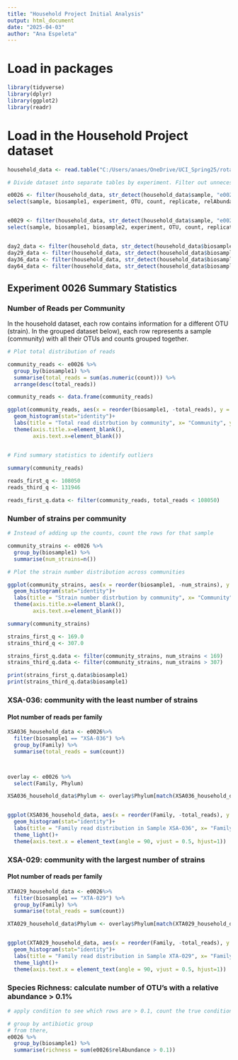 ```yaml
---
title: "Household Project Initial Analysis"
output: html_document
date: "2025-04-03"
author: "Ana Espeleta"
---
```




# Load in packages

```r
library(tidyverse)
library(dplyr)
library(ggplot2)
library(readr)
```


# Load in the Household Project dataset

```r
household_data <- read.table("C:/Users/anaes/OneDrive/UCI_Spring25/rotation/e0026-e0029-e0030.txt", header = TRUE)

# Divide dataset into separate tables by experiment. Filter out unnecessary columns

e0026 <- filter(household_data, str_detect(household_data$sample, "e0026")) %>% 
select(sample, biosample1, experiment, OTU, count, replicate, relAbundance, Family, Phylum)


e0029 <- filter(household_data, str_detect(household_data$sample, "e0029")) %>% 
select(sample, biosample1, biosample2, experiment, OTU, count, replicate, relAbundance, Family, Phylum)


day2_data <- filter(household_data, str_detect(household_data$biosample1, "002"))
day29_data <- filter(household_data, str_detect(household_data$biosample1, "029"))
day36_data <- filter(household_data, str_detect(household_data$biosample1, "036"))
day64_data <- filter(household_data, str_detect(household_data$biosample1, "064"))

```


## Experiment 0026 Summary Statistics


### Number of Reads per Community

In the household dataset, each row contains information for a different OTU (strain). In the grouped dataset below), each row represents a sample (community) with all their OTUs and counts grouped together. 


```r

# Plot total distribution of reads

community_reads <- e0026 %>% 
  group_by(biosample1) %>% 
  summarise(total_reads = sum(as.numeric(count))) %>% 
  arrange(desc(total_reads))

community_reads <- data.frame(community_reads)

ggplot(community_reads, aes(x = reorder(biosample1, -total_reads), y = total_reads))+
  geom_histogram(stat="identity")+
  labs(title = "Total read distrbution by community", x= "Community", y = "Total Reads")+
  theme(axis.title.x=element_blank(),
        axis.text.x=element_blank())


# Find summary statistics to identify outliers 

summary(community_reads)
  
reads_first_q <- 108050
reads_third_q <- 131946

reads_first_q.data <- filter(community_reads, total_reads < 108050)

```

### Number of strains per community


```r

# Instead of adding up the counts, count the rows for that sample

community_strains <- e0026 %>% 
  group_by(biosample1) %>% 
  summarise(num_strains=n())

# Plot the strain number distribution across communities

ggplot(community_strains, aes(x = reorder(biosample1, -num_strains), y = num_strains))+
  geom_histogram(stat="identity")+
  labs(title = "Strain number distrbution by community", x= "Community", y = "Num Strains")+
  theme(axis.title.x=element_blank(),
        axis.text.x=element_blank())

summary(community_strains)

strains_first_q <- 169.0  
strains_third_q <- 307.0

strains_first_q.data <- filter(community_strains, num_strains < 169)
strains_third_q.data <- filter(community_strains, num_strains > 307)

print(strains_first_q.data$biosample1)
print(strains_third_q.data$biosample1)

```
### XSA-036: community with the least number of strains

#### Plot number of reads per family

```r

XSA036_household_data <- e0026%>% 
  filter(biosample1 == "XSA-036") %>% 
  group_by(Family) %>% 
  summarise(total_reads = sum(count))



overlay <- e0026 %>% 
  select(Family, Phylum)

XSA036_household_data$Phylum <- overlay$Phylum[match(XSA036_household_data$Family, overlay$Family)]


ggplot(XSA036_household_data, aes(x = reorder(Family, -total_reads), y = log(total_reads), fill=Phylum))+
  geom_histogram(stat="identity")+
  labs(title = "Family read distribution in Sample XSA-036", x= "Family Identity", y = "Read Count")+
  theme_light()+
  theme(axis.text.x = element_text(angle = 90, vjust = 0.5, hjust=1))
```

### XSA-029: community with the largest number of strains

#### Plot number of reads per family

```r
	
XTA029_household_data <- e0026%>% 
  filter(biosample1 == "XTA-029") %>% 
  group_by(Family) %>% 
  summarise(total_reads = sum(count))

XTA029_household_data$Phylum <- overlay$Phylum[match(XTA029_household_data$Family, overlay$Family)]


ggplot(XTA029_household_data, aes(x = reorder(Family, -total_reads), y = log(total_reads), fill=Phylum))+
  geom_histogram(stat="identity")+
  labs(title = "Family read distribution in Sample XTA-029", x= "Family Identity", y = "Read Count")+
  theme_light()+
  theme(axis.text.x = element_text(angle = 90, vjust = 0.5, hjust=1))

```



### Species Richness: calculate number of OTU's with a relative abundance > 0.1%

```r

# apply condition to see which rows are > 0.1, count the true conditions. For each community plot how much it changes over time after antibiotics

# group by antibiotic group
# from there, 
e0026 %>% 
  group_by(biosample1) %>% 
  summarise(richness = sum(e0026$relAbundance > 0.1))



```

